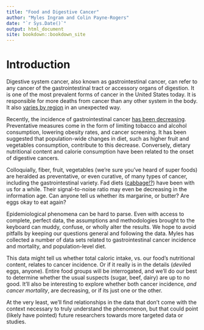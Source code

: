 ```yaml
---
title: "Food and Digestive Cancer"
author: "Myles Ingram and Colin Payne-Rogers"
date: "`r Sys.Date()`"
output: html_document
site: bookdown::bookdown_site
---
```


# Introduction

Digestive system cancer, also known as gastrointestinal cancer, can refer to any cancer of the gastrointestinal tract or accessory organs of digestion. It is one of the most prevalent forms of cancer in the United States today. It is responsible for more deaths from cancer than any other system in the body. It also [varies by region](https://www.thelancet.com/journals/langas/article/PIIS2468-1253(19)30328-0/fulltext) in an unexpected way.

Recently, the incidence of gastrointestinal cancer [has been decreasing](https://pubmed.ncbi.nlm.nih.gov/32247694/). Preventative measures come in the form of limiting tobacco and alcohol consumption, lowering obesity rates, and cancer screening. It has been suggested that population-wide changes in diet, such as higher fruit and vegetables consumption, contribute to this decrease. Conversely, dietary nutritional content and calorie consumption have been related to the onset of digestive cancers.

Colloquially, fiber, fruit, vegetables (we're sure you've heard of super foods) are heralded as preventative, or even curative, of many types of cancer, including the gastrointestinal variety. Fad diets ([cabbage!?](https://dieteticallyspeaking.com/a-brief-history-of-ridiculous-fad-diets/)) have been with us for a while. Their signal-to-noise ratio may even be decreasing in the information age. Can anyone tell us whether its margarine, or butter? Are eggs okay to eat again?

Epidemiological phenomena can be hard to parse. Even with access to complete, perfect data, the assumptions and methodologies brought to the keyboard can muddy, confuse, or wholly alter the results. We hope to avoid pitfalls by keeping our questions general and following the data. Myles has collected a number of data sets related to gastrointestinal cancer incidence and mortality, and population-level diet.

This data might tell us whether total caloric intake, vs. our food's nutritional content, relates to cancer incidence. Or if it really is in the details (*devil*ed eggs, anyone). Entire food groups will be interrogated, and we'll do our best to determine whether the usual suspects (sugar, beef, dairy) are up to no good. It'll also be interesting to explore whether both cancer incidence, *and cancer mortality*, are decreasing, or if its just one or the other.

At the very least, we'll find relationships in the data that don't come with the context necessary to truly understand the phenomenon, but that could point (likely have pointed) future researchers towards more targeted data or studies.

